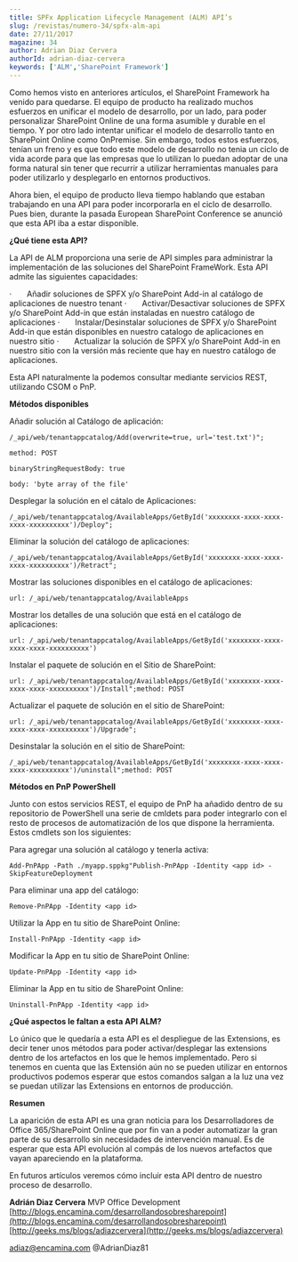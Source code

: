 ```yaml
---
title: SPFx Application Lifecycle Management (ALM) API’s
slug: /revistas/numero-34/spfx-alm-api
date: 27/11/2017
magazine: 34
author: Adrian Diaz Cervera
authorId: adrian-diaz-cervera
keywords: ['ALM','SharePoint Framework']
---
```






Como hemos visto en anteriores artículos, el SharePoint Framework ha venido para quedarse. El equipo de producto ha realizado muchos esfuerzos en unificar el modelo de desarrollo, por un lado, para poder personalizar SharePoint Online de una forma asumible y durable en el tiempo. Y por otro lado intentar unificar el modelo de desarrollo tanto en SharePoint Online como OnPremise. Sin embargo, todos estos esfuerzos, tenían un freno y es que todo este modelo de desarrollo no tenia un ciclo de vida acorde para que las empresas que lo utilizan lo puedan adoptar de una forma natural sin tener que recurrir a utilizar herramientas manuales para poder utilizarlo y desplegarlo en entornos productivos.

Ahora bien, el equipo de producto lleva tiempo hablando que estaban trabajando en una API para poder incorporarla en el ciclo de desarrollo. Pues bien, durante la pasada European SharePoint Conference se anunció que esta API iba a estar disponible.

**¿Qué tiene esta API?**

La API de ALM proporciona una serie de API simples para administrar la implementación de las soluciones del SharePoint FrameWork. Esta API admite las siguientes capacidades:

·       Añadir soluciones de SPFX y/o SharePoint Add-in al catálogo de aplicaciones de nuestro tenant
·       Activar/Desactivar soluciones de SPFX y/o SharePoint Add-in que están instaladas en nuestro catálogo de aplicaciones
·       Instalar/Desinstalar soluciones de SPFX y/o SharePoint Add-in que están disponibles en nuestro catalogo de aplicaciones en nuestro sitio
·       Actualizar la solución de SPFX y/o SharePoint Add-in en nuestro sitio con la versión más reciente que hay en nuestro catálogo de aplicaciones.

Esta API naturalmente la podemos consultar mediante servicios REST, utilizando CSOM o PnP.

**Métodos disponibles**

Añadir solución al Catálogo de aplicación:

```
/_api/web/tenantappcatalog/Add(overwrite=true, url='test.txt')";
```

```
method: POST
```

```
binaryStringRequestBody: true
```

```
body: 'byte array of the file'​
```



Desplegar la solución en el cátalo de Aplicaciones:​

```
/_api/web/tenantappcatalog/AvailableApps/GetById('xxxxxxxx-xxxx-xxxx-xxxx-xxxxxxxxxx')/Deploy";​
```



Eliminar la solución del catálogo de aplicaciones:​

```
/_api/web/tenantappcatalog/AvailableApps/GetById('xxxxxxxx-xxxx-xxxx-xxxx-xxxxxxxxxx')/Retract";​
```





Mostrar las soluciones disponibles en el catálogo de aplicaciones:

```
url: /_api/web/tenantappcatalog/AvailableApps​
```



Mostrar los detalles de una solución que está en el catálogo de aplicaciones:

```
url: /_api/web/tenantappcatalog/AvailableApps/GetById('xxxxxxxx-xxxx-xxxx-xxxx-xxxxxxxxxx')​
```





Instalar el paquete de solución en el Sitio de SharePoint:

```
url: /_api/web/tenantappcatalog/AvailableApps/GetById('xxxxxxxx-xxxx-xxxx-xxxx-xxxxxxxxxx')/Install";method: POST​
```



Actualizar el paquete de solución en el sitio de SharePoint:

```
url: /_api/web/tenantappcatalog/AvailableApps/GetById('xxxxxxxx-xxxx-xxxx-xxxx-xxxxxxxxxx')/Upgrade";​
```





Desinstalar la solución en el sitio de SharePoint:

```
/_api/web/tenantappcatalog/AvailableApps/GetById('xxxxxxxx-xxxx-xxxx-xxxx-xxxxxxxxxx')/uninstall";method: POST​
```







**Métodos en PnP PowerShell**

Junto con estos servicios REST, el equipo de PnP ha añadido dentro de su repositorio de PowerShell una serie de cmldets para poder integrarlo con el resto de procesos de automatización de los que dispone la herramienta. Estos cmdlets son los siguientes:

Para agregar una solución al catálogo y tenerla activa:

```
Add-PnPApp -Path ./myapp.sppkg"Publish-PnPApp -Identity <app id> -SkipFeatureDeployment​
```



Para eliminar una app del catálogo:

```
Remove-PnPApp -Identity <app id>​
```



Utilizar la App en tu sitio de SharePoint Online:

```
Install-PnPApp -Identity <app id>​​
```

Modificar la App en tu sitio de SharePoint Online:

```
Update-PnPApp -Identity <app id>​
```



Eliminar la App en tu sitio de SharePoint Online:

```
Uninstall-PnPApp -Identity <app id>​​
```







**¿Qué aspectos le faltan a esta API ALM?**

Lo único que le quedaría a esta API es el despliegue de las Extensions, es decir tener unos métodos para poder activar/desplegar las extensions dentro de los artefactos en los que le hemos implementado. Pero si tenemos en cuenta que las Extensión aún no se pueden utilizar en entornos productivos podemos esperar que estos comandos salgan a la luz una vez se puedan utilizar las Extensions en entornos de producción.



**Resumen**

La aparición de esta API es una gran noticia para los Desarrolladores de Office 365/SharePoint Online que por fin van a poder automatizar la gran parte de su desarrollo sin necesidades de intervención manual. Es de esperar que esta API evolución al compás de los nuevos artefactos que vayan apareciendo en la plataforma.

En futuros artículos veremos cómo incluir esta API dentro de nuestro proceso de desarrollo.




**Adrián Diaz Cervera**
MVP Office Development
[http://blogs.encamina.com/desarrollandosobresharepoint](http://blogs.encamina.com/desarrollandosobresharepoint)
[http://geeks.ms/blogs/adiazcervera](http://geeks.ms/blogs/adiazcervera)

adiaz@encamina.com @AdrianDiaz81​

